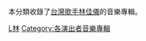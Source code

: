 本分類收錄了[[台灣|台灣]][[歌手|歌手]][[林佳儀|林佳儀]]的音樂專輯。

[[Category:台灣流行音樂專輯|L林]]
[[Category:各演出者音樂專輯|Category:各演出者音樂專輯]]